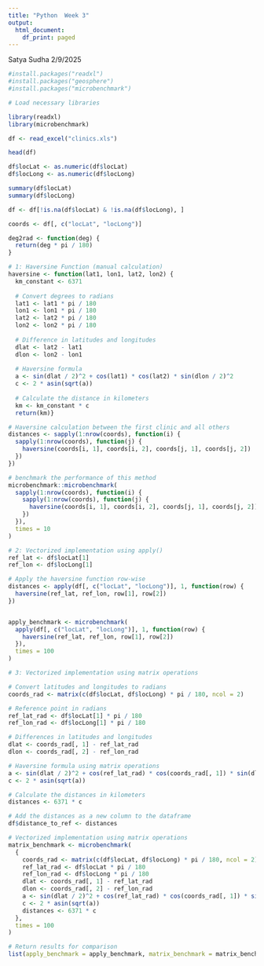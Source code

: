 ---
title: "Python  Week 3"
output:
  html_document:
    df_print: paged
---
Satya Sudha
2/9/2025


```{r}
#install.packages("readxl")
#install.packages("geosphere")
#install.packages("microbenchmark")
```

```{r}
# Load necessary libraries

library(readxl)
library(microbenchmark)

df <- read_excel("clinics.xls")

head(df)

df$locLat <- as.numeric(df$locLat)
df$locLong <- as.numeric(df$locLong)

summary(df$locLat)
summary(df$locLong)

```


```{r}

df <- df[!is.na(df$locLat) & !is.na(df$locLong), ]

coords <- df[, c("locLat", "locLong")]

deg2rad <- function(deg) {
  return(deg * pi / 180)
}

```

```{r}
# 1: Haversine Function (manual calculation)
haversine <- function(lat1, lon1, lat2, lon2) {
  km_constant <- 6371
  
  # Convert degrees to radians
  lat1 <- lat1 * pi / 180
  lon1 <- lon1 * pi / 180
  lat2 <- lat2 * pi / 180
  lon2 <- lon2 * pi / 180
  
  # Difference in latitudes and longitudes
  dlat <- lat2 - lat1
  dlon <- lon2 - lon1
  
  # Haversine formula
  a <- sin(dlat / 2)^2 + cos(lat1) * cos(lat2) * sin(dlon / 2)^2
  c <- 2 * asin(sqrt(a))
  
  # Calculate the distance in kilometers
  km <- km_constant * c
  return(km)}

# Haversine calculation between the first clinic and all others
distances <- sapply(1:nrow(coords), function(i) {
  sapply(1:nrow(coords), function(j) {
    haversine(coords[i, 1], coords[i, 2], coords[j, 1], coords[j, 2])
  })
})

# benchmark the performance of this method
microbenchmark::microbenchmark(
  sapply(1:nrow(coords), function(i) {
    sapply(1:nrow(coords), function(j) {
      haversine(coords[i, 1], coords[i, 2], coords[j, 1], coords[j, 2])
    })
  }),
  times = 10
)

```
```{r}
# 2: Vectorized implementation using apply()
ref_lat <- df$locLat[1]
ref_lon <- df$locLong[1]

# Apply the haversine function row-wise
distances <- apply(df[, c("locLat", "locLong")], 1, function(row) {
  haversine(ref_lat, ref_lon, row[1], row[2])
})


apply_benchmark <- microbenchmark(
  apply(df[, c("locLat", "locLong")], 1, function(row) {
    haversine(ref_lat, ref_lon, row[1], row[2])
  }),
  times = 100
)


```

```{r}
# 3: Vectorized implementation using matrix operations

# Convert latitudes and longitudes to radians
coords_rad <- matrix(c(df$locLat, df$locLong) * pi / 180, ncol = 2)

# Reference point in radians
ref_lat_rad <- df$locLat[1] * pi / 180
ref_lon_rad <- df$locLong[1] * pi / 180

# Differences in latitudes and longitudes
dlat <- coords_rad[, 1] - ref_lat_rad
dlon <- coords_rad[, 2] - ref_lon_rad

# Haversine formula using matrix operations
a <- sin(dlat / 2)^2 + cos(ref_lat_rad) * cos(coords_rad[, 1]) * sin(dlon / 2)^2
c <- 2 * asin(sqrt(a))

# Calculate the distances in kilometers
distances <- 6371 * c

# Add the distances as a new column to the dataframe
df$distance_to_ref <- distances

# Vectorized implementation using matrix operations
matrix_benchmark <- microbenchmark(
  {
    coords_rad <- matrix(c(df$locLat, df$locLong) * pi / 180, ncol = 2)
    ref_lat_rad <- df$locLat * pi / 180
    ref_lon_rad <- df$locLong * pi / 180
    dlat <- coords_rad[, 1] - ref_lat_rad
    dlon <- coords_rad[, 2] - ref_lon_rad
    a <- sin(dlat / 2)^2 + cos(ref_lat_rad) * cos(coords_rad[, 1]) * sin(dlon / 2)^2
    c <- 2 * asin(sqrt(a))
    distances <- 6371 * c
  },
  times = 100
)

# Return results for comparison
list(apply_benchmark = apply_benchmark, matrix_benchmark = matrix_benchmark)

```